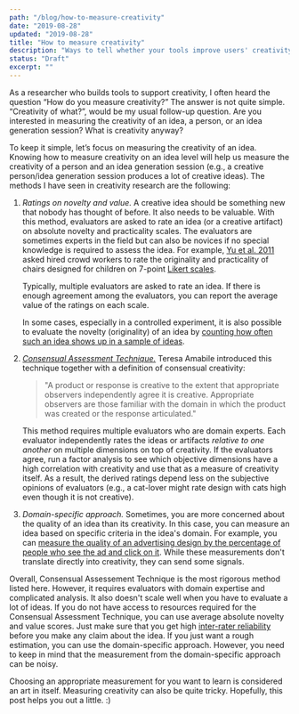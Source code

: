```yaml
---
path: "/blog/how-to-measure-creativity"
date: "2019-08-28"
updated: "2019-08-28"
title: "How to measure creativity"
description: "Ways to tell whether your tools improve users' creativity."
status: "Draft"
excerpt: ""
---
```

As a researcher who builds tools to support creativity, I often heard the question “How do you measure creativity?” The answer is not quite simple. “Creativity of what?”, would be my usual follow-up question. Are you interested in measuring the creativity of an idea, a person, or an idea generation session? What is creativity anyway?

To keep it simple, let’s focus on measuring the creativity of an idea. Knowing how to measure creativity on an idea level will help us measure the creativity of a person and an idea generation session  (e.g., a creative person/idea generation session produces a lot of creative ideas). The methods I have seen in creativity research are the following:

1. *Ratings on novelty and value.* A creative idea should be something new that nobody has thought of before. It also needs to be valuable. With this method, evaluators are asked to rate an idea (or a creative artifact) on absolute novelty and practicality scales. The evaluators are sometimes experts in the field but can also be novices if no special knowledge is required to assess the idea. For example, [Yu et al. 2011](https://dl.acm.org/citation.cfm?id=1979147) asked hired crowd workers to rate the originality and practicality of chairs designed for children on 7-point [Likert scales](https://en.wikipedia.org/wiki/Likert_scale).

    Typically, multiple evaluators are asked to rate an idea. If there is enough agreement among the evaluators, you can report the average value of the ratings on each scale.

    In some cases, especially in a controlled experiment, it is also possible to evaluate the novelty (originality) of an idea by [counting how often such an idea shows up in a sample of ideas](https://uwspace.uwaterloo.ca/handle/10012/8347).

2. *[Consensual Assessment Technique.](https://psycnet.apa.org/record/1983-20083-001)* Teresa Amabile introduced this technique together with a definition of consensual creativity:
    >"A product or response is creative to the extent that appropriate observers independently agree it is creative. Appropriate observers are those familiar with the domain in which the product was created or the response articulated."

    This method requires multiple evaluators who are domain experts. Each evaluator independently rates the ideas or artifacts *relative to one another* on multiple dimensions on top of creativity. If the evaluators agree, run a factor analysis to see which objective dimensions have a high correlation with creativity and use that as a measure of creativity itself. As a result, the derived ratings depend less on the subjective opinions of evaluators (e.g., a cat-lover might rate design with cats high even though it is not creative).

3. *Domain-specific approach.* Sometimes, you are more concerned about the quality of an idea than its creativity. In this case, you can measure an idea based on specific criteria in the idea's domain. For example, you can [measure the quality of an advertising design by the percentage of people who see the ad and click on it](https://dl.acm.org/citation.cfm?id=1879836). While these measurements don't translate directly into creativity, they can send some signals.

Overall, Consensual Assessement Technique is the most rigorous method listed here. However, it requires evaluators with domain expertise and complicated analysis. It also doesn't scale well when you have to evaluate a lot of ideas. If you do not have access to resources required for the Consensual Assessment Technique, you can use average absolute novelty and value scores. Just make sure that you get high [inter-rater reliability](https://en.wikipedia.org/wiki/Inter-rater_reliability) before you make any claim about the idea. If you just want a rough estimation, you can use the domain-specific approach. However, you need to keep in mind that the measurement from the domain-specific approach can be noisy.

Choosing an appropriate measurement for you want to learn is considered an art in itself. Measuring creativity can also be quite tricky. Hopefully, this post helps you out a little. :)